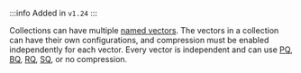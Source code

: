 :::info Added in `v1.24`
:::

Collections can have multiple [named vectors](/weaviate/config-refs/schema/multi-vector). The vectors in a collection can have their own configurations, and compression must be enabled independently for each vector. Every vector is independent and can use [PQ](/weaviate/configuration/compression/pq-compression), [BQ](/weaviate/configuration/compression/bq-compression), [RQ](/weaviate/configuration/compression/rq-compression), [SQ](/weaviate/configuration/compression/sq-compression), or no compression.
